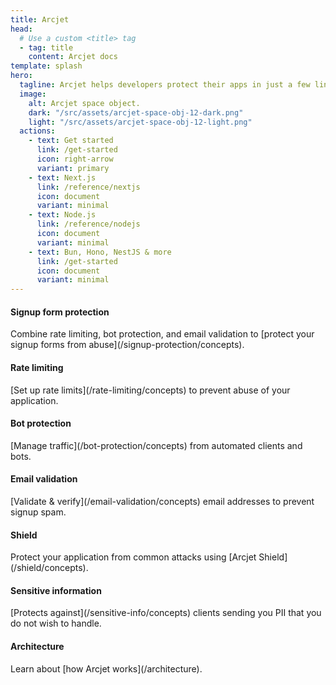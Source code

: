 ```yaml
---
title: Arcjet
head:
  # Use a custom <title> tag
  - tag: title
    content: Arcjet docs
template: splash
hero:
  tagline: Arcjet helps developers protect their apps in just a few lines of code. Implement rate limiting, bot protection, email validation, and defense against common attacks.
  image:
    alt: Arcjet space object.
    dark: "/src/assets/arcjet-space-obj-12-dark.png"
    light: "/src/assets/arcjet-space-obj-12-light.png"
  actions:
    - text: Get started
      link: /get-started
      icon: right-arrow
      variant: primary
    - text: Next.js
      link: /reference/nextjs
      icon: document
      variant: minimal
    - text: Node.js
      link: /reference/nodejs
      icon: document
      variant: minimal
    - text: Bun, Hono, NestJS & more
      link: /get-started
      icon: document
      variant: minimal
---
```



<CardGrid>
  <Block>
    <h4>Signup form protection</h4>
    Combine rate limiting, bot protection, and email validation to [protect your
    signup forms from abuse](/signup-protection/concepts).
  </Block>
  <Block>
    <h4>Rate limiting</h4>
    [Set up rate limits](/rate-limiting/concepts) to prevent abuse of your
    application.
  </Block>
  <Block>
    <h4>Bot protection</h4>
    [Manage traffic](/bot-protection/concepts) from automated clients and bots.
  </Block>
  <Block>
    <h4>Email validation</h4>
    [Validate & verify](/email-validation/concepts) email addresses to prevent
    signup spam.
  </Block>
  <Block>
    <h4>Shield</h4>
    Protect your application from common attacks using [Arcjet
    Shield](/shield/concepts).
  </Block>
  <Block>
    <h4>Sensitive information</h4>
    [Protects against](/sensitive-info/concepts) clients sending you PII that
    you do not wish to handle.
  </Block>
  <Block>
    <h4>Architecture</h4>
    Learn about [how Arcjet works](/architecture).
  </Block>
</CardGrid>
